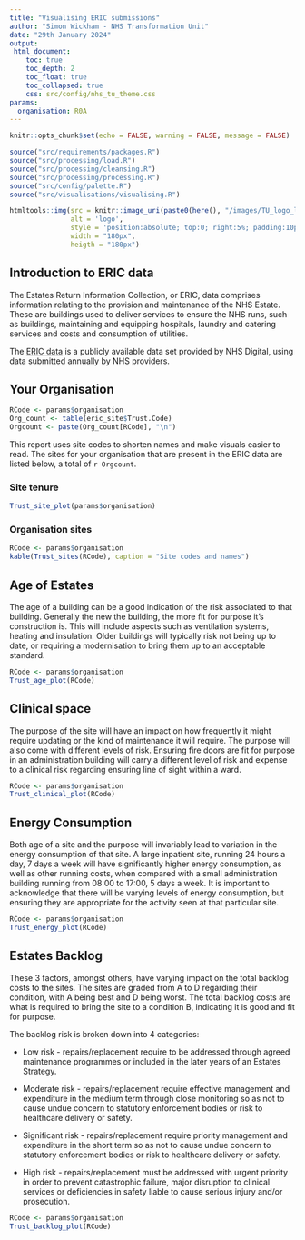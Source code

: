 ```yaml
---
title: "Visualising ERIC submissions"
author: "Simon Wickham - NHS Transformation Unit"
date: "29th January 2024"
output:
 html_document:
    toc: true
    toc_depth: 2
    toc_float: true
    toc_collapsed: true
    css: src/config/nhs_tu_theme.css
params:
  organisation: R0A
---
```


```r
knitr::opts_chunk$set(echo = FALSE, warning = FALSE, message = FALSE)
```

```r
source("src/requirements/packages.R")
source("src/processing/load.R")
source("src/processing/cleansing.R")
source("src/processing/processing.R")
source("src/config/palette.R")
source("src/visualisations/visualising.R")
```

```r

htmltools::img(src = knitr::image_uri(paste0(here(), "/images/TU_logo_large.png")), 
               alt = 'logo', 
               style = 'position:absolute; top:0; right:5%; padding:10px;',
               width = "180px",
               heigth = "180px")
```

## Introduction to ERIC data

The Estates Return Information Collection, or ERIC, data comprises information relating to the provision and maintenance of the NHS Estate. These are buildings used to deliver services to ensure the NHS runs, such as buildings, maintaining and equipping hospitals, laundry and catering services and costs and consumption of utilities.

The [ERIC data](https://digital.nhs.uk/data-and-information/publications/statistical/estates-returns-information-collection) is a publicly available data set provided by NHS Digital, using data submitted annually by NHS providers.


## Your Organisation {.tabset .tabset-fade}

```r
RCode <- params$organisation
Org_count <- table(eric_site$Trust.Code)
Orgcount <- paste(Org_count[RCode], "\n")
```

This report uses site codes to shorten names and make visuals easier to read. The sites for your organisation that are present in the ERIC data are listed below, a total of `r Orgcount`.

### Site tenure
```r
Trust_site_plot(params$organisation)
```

### Organisation sites
```r
RCode <- params$organisation
kable(Trust_sites(RCode), caption = "Site codes and names")
```

## Age of Estates

The age of a building can be a good indication of the risk associated to that building. Generally the new the building, the more fit for purpose it's construction is. This will include aspects such as ventilation systems, heating and insulation. Older buildings will typically risk not being up to date, or requiring a modernisation to bring them up to an acceptable standard.

```r
RCode <- params$organisation
Trust_age_plot(RCode)
```


## Clinical space

The purpose of the site will have an impact on how frequently it might require updating or the kind of maintenance it will require. The purpose will also come with different levels of risk. Ensuring fire doors are fit for purpose in an administration building will carry a different level of risk and expense to a clinical risk regarding ensuring line of sight within a ward.

```r
RCode <- params$organisation
Trust_clinical_plot(RCode)
```


## Energy Consumption

Both age of a site and the purpose will invariably lead to variation in the energy consumption of that site. A large inpatient site, running 24 hours a day, 7 days a week will have significantly higher energy consumption, as well as other running costs, when compared with a small administration building running from 08:00 to 17:00, 5 days a week. It is important to acknowledge that there will be varying levels of energy consumption, but ensuring they are appropriate for the activity seen at that particular site.

```r
RCode <- params$organisation
Trust_energy_plot(RCode)
```


## Estates Backlog

These 3 factors, amongst others, have varying impact on the total backlog costs to the sites. The sites are graded from A to D regarding their condition, with A being best and D being worst. The total backlog costs are what is required to bring the site to a condition B, indicating it is good and fit for purpose. 

The backlog risk is broken down into 4 categories:

- Low risk - repairs/replacement require to be addressed through agreed maintenance programmes or included in the later years of an Estates Strategy.

- Moderate risk - repairs/replacement require effective management and expenditure in the medium term through close monitoring so as not to cause undue concern to statutory enforcement bodies or risk to healthcare delivery or safety.

- Significant risk - repairs/replacement require priority management and expenditure in the short term so as not to cause undue concern to statutory enforcement bodies or risk to healthcare delivery or safety.

- High risk - repairs/replacement must be addressed with urgent priority in order to prevent catastrophic failure, major disruption to clinical services or deficiencies in safety liable to cause serious injury and/or prosecution.

```r
RCode <- params$organisation
Trust_backlog_plot(RCode)
```
